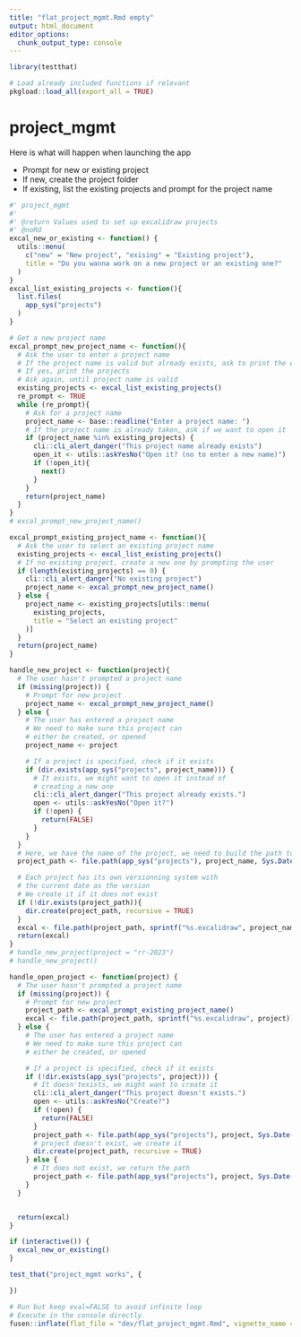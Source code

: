 ```yaml
---
title: "flat_project_mgmt.Rmd empty"
output: html_document
editor_options:
  chunk_output_type: console
---
```


```r
library(testthat)
```

```r
# Load already included functions if relevant
pkgload::load_all(export_all = TRUE)
```

# project_mgmt

Here is what will happen when launching the app

+ Prompt for new or existing project
+ If new, create the project folder
+ If existing, list the existing projects and prompt for the project name


```r
#' project_mgmt
#'
#' @return Values used to set up excalidraw projects
#' @noRd
excal_new_or_existing <- function() {
  utils::menu(
    c("new" = "New project", "exising" = "Existing project"),
    title = "Do you wanna work on a new project or an existing one?"
  )
}
excal_list_existing_projects <- function(){
  list.files(
    app_sys("projects")
  )
}

# Get a new project name
excal_prompt_new_project_name <- function(){
  # Ask the user to enter a project name
  # If the project name is valid but already exists, ask to print the existing ones
  # If yes, print the projects
  # Ask again, until project name is valid
  existing_projects <- excal_list_existing_projects()
  re_prompt <- TRUE
  while (re_prompt){
    # Ask for a project name
    project_name <- base::readline("Enter a project name: ")
    # If the project name is already taken, ask if we want to open it
    if (project_name %in% existing_projects) {
      cli::cli_alert_danger("This project name already exists")
      open_it <- utils::askYesNo("Open it? (no to enter a new name)")
      if (!open_it){
        next()
      }
    }
    return(project_name)
  }
}
# excal_prompt_new_project_name()

excal_prompt_existing_project_name <- function(){
  # Ask the user to select an existing project name
  existing_projects <- excal_list_existing_projects()
  # If no existing project, create a new one by prompting the user
  if (length(existing_projects) == 0) {
    cli::cli_alert_danger("No existing project")
    project_name <- excal_prompt_new_project_name()
  } else {
    project_name <- existing_projects[utils::menu(
      existing_projects,
      title = "Select an existing project"
    )]
  }
  return(project_name)
}

handle_new_project <- function(project){
  # The user hasn't prompted a project name
  if (missing(project)) {
    # Prompt for new project
    project_name <- excal_prompt_new_project_name()
  } else {
    # The user has entered a project name
    # We need to make sure this project can
    # either be created, or opened
    project_name <- project

    # If a project is specified, check if it exists
    if (dir.exists(app_sys("projects", project_name))) {
      # It exists, we might want to open it instead of
      # creating a new one
      cli::cli_alert_danger("This project already exists.")
      open <- utils::askYesNo("Open it?")
      if (!open) {
        return(FALSE)
      }
    }
  }
  # Here, we have the name of the project, we need to build the path to it
  project_path <- file.path(app_sys("projects"), project_name, Sys.Date())

  # Each project has its own versionning system with
  # the current date as the version
  # We create it if it does not exist
  if (!dir.exists(project_path)){
    dir.create(project_path, recursive = TRUE)
  }
  excal <- file.path(project_path, sprintf("%s.excalidraw", project_name))
  return(excal)
}
# handle_new_project(project = "rr-2023")
# handle_new_project()

handle_open_project <- function(project) {
  # The user hasn't prompted a project name
  if (missing(project)) {
    # Prompt for new project
    project_path <- excal_prompt_existing_project_name()
    excal <- file.path(project_path, sprintf("%s.excalidraw", project))
  } else {
    # The user has entered a project name
    # We need to make sure this project can
    # either be created, or opened

    # If a project is specified, check if it exists
    if (!dir.exists(app_sys("projects", project))) {
      # It doesn'texists, we might want to create it
      cli::cli_alert_danger("This project doesn't exists.")
      open <- utils::askYesNo("Create?")
      if (!open) {
        return(FALSE)
      }
      project_path <- file.path(app_sys("projects"), project, Sys.Date())
      # project doesn't exist, we create it
      dir.create(project_path, recursive = TRUE)
    } else {
      # It does not exist, we return the path
      project_path <- file.path(app_sys("projects"), project, Sys.Date())
    }
  }


  return(excal)
}
```

```r
if (interactive()) {
  excal_new_or_existing()
}
```

```r
test_that("project_mgmt works", {

})
```


```r
# Run but keep eval=FALSE to avoid infinite loop
# Execute in the console directly
fusen::inflate(flat_file = "dev/flat_project_mgmt.Rmd", vignette_name = NA)
```

